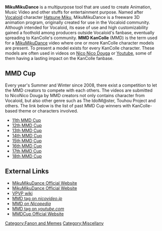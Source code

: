 '''MikuMikuDance''' is a multipurpose tool that are used to create Animation, Music Video and other stuffs for entertainment purpose. Named after [[Wikipedia:Vocaloid|Vocaloid]] character [[Wikipedia:Hatsune Miku|Hatsune Miku]], MikuMikuDance is a freeware 3D animation program, originally created for use in the Vocaloid community. Although intended for Vocaloid, its ease of use and high customizability gained a foothold among producers outside Vocaloid's fanbase, eventually spreading to KanColle's community. '''MMD KanColle''' (MMD{{lang|ja|艦これ}}) is the term used for a [[Wikipedia:MikuMikuDance|MikuMikuDance]] video where one or more KanColle character models are present. To present a model exists for every KanColle character. These models are often used in videos on [[Wikipedia:Nico Nico Douga|Nico Nico Douga]] or [[Wikipedia:Youtube|Youtube]], some of them having a lasting impact on the KanColle fanbase.

==MMD Cup==
Every year's Summer and Winter since 2008, there exist a competition to let the MMD creators to compete with each others. The videos are submitted to NicoNico Douga by MMD creators not only contains character from Vocaloid, but also other genre such as The IdolM@ster, Touhou Project and others. The link below is the list of past MMD Cup winners with KanColle-based theme or characters involved.
*[[/11th MMD Cup|11th MMD Cup]]
*[[/12th MMD Cup|12th MMD Cup]]
*[[/13th MMD Cup|13th MMD Cup]]
*[[/14th MMD Cup|14th MMD Cup]]
*[[/15th MMD Cup|15th MMD Cup]]
*[[/16th MMD Cup|16th MMD Cup]]
*[[/17th MMD Cup|17th MMD Cup]]
*[[/18th MMD Cup|18th MMD Cup]]

==External Links==
*[http://www.geocities.jp/higuchuu4/index.htm MikuMikuDance Official Website] {{ja icon}}
*[http://www.geocities.jp/higuchuu4/index_e.htm MikuMikuDance Official Website]
*[http://www6.atwiki.jp/vpvpwiki/ VPVP wiki] {{ja icon}}
*[http://www.nicovideo.jp/tag/MMD艦これ MMD{{lang|ja|艦これ}} tag on ''nicovideo.jp'']
*[http://dic.nicovideo.jp/a/MMD艦これ MMD{{lang|ja|艦これ}} on ''Nicopedia''] {{ja icon}}
*[http://www.youtube.com/results?search_query=MMD艦これ MMD{{lang|ja|艦これ}} tag on ''youtube.com'']
*[https://sites.google.com/site/mmdcuphp/ MMDCup Official Website] {{ja icon}}

[[Category:Fanon and Memes]]
[[Category:Miscellany]]